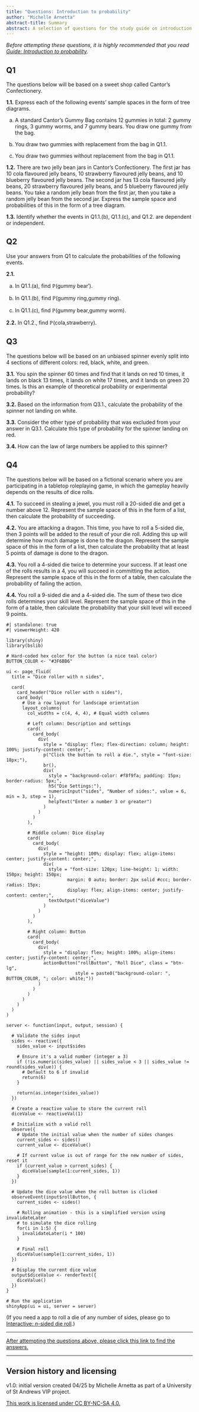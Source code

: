```yaml
---
title: "Questions: Introduction to probability"
author: "Michelle Arnetta"
abstract-title: Summary
abstract: A selection of questions for the study guide on introduction to probability.
---
```


*Before attempting these questions, it is highly recommended that you read [Guide: Introduction to probability](../studyguides/introtoprobability.qmd).*

## Q1 {-}

The questions below will be based on a sweet shop called Cantor’s Confectionery.

**1.1.** Express each of the following events’ sample spaces in the form of tree diagrams.

(a) A standard Cantor’s Gummy Bag contains 12 gummies in total: 2 gummy rings, 3 gummy worms, and 7 gummy bears. You draw one gummy from the bag.

(b) You draw two gummies with replacement from the bag in Q1.1.

(c) You draw two gummies without replacement from the bag in Q1.1.

**1.2.** There are two jelly bean jars in Cantor’s Confectionery. The first jar has 10 cola flavoured jelly beans, 10 strawberry flavoured jelly beans, and 10 blueberry flavoured jelly beans. The second jar has 13 cola flavoured jelly beans, 20 strawberry flavoured jelly beans, and 5 blueberry flavoured jelly beans. You take a random jelly bean from the first jar, then you take a random jelly bean from the second jar. Express the sample space and probabilities of this in the form of a tree diagram.

**1.3.** Identify whether the events in Q1.1.(b), Q1.1.(c), and Q1.2. are dependent or independent.

## Q2 {.unnumbered}

Use your answers from Q1 to calculate the probabilities of the following events.

**2.1.**

(a) In Q1.1.(a), find $\mathbb{P}(\textsf{gummy bear}')$.

(b) In Q1.1.(b), find $\mathbb{P}(\textsf{gummy ring,gummy ring})$.

(c) In Q1.1.(c), find $\mathbb{P}(\textsf{gummy bear,gummy worm})$.

**2.2.** In Q1.2., find $\mathbb{P}(\textsf{cola,strawberry})$.

## Q3 {.unnumbered}

The questions below will be based on an unbiased spinner evenly split into 4 sections of different colors: red, black, white, and green.

**3.1.** You spin the spinner 60 times and find that it lands on red 10 times, it lands on black 13 times, it lands on white 17 times, and it lands on green 20 times. Is this an example of theoretical probability or experimental probability?

**3.2.** Based on the information from Q3.1., calculate the probability of the spinner not landing on white.

**3.3.** Consider the other type of probability that was excluded from your answer in Q3.1. Calculate this type of probability for the spinner landing on red.

**3.4.** How can the law of large numbers be applied to this spinner?

## Q4 {.unnumbered}

The questions below will be based on a fictional scenario where you are participating in a tabletop roleplaying game, in which the gameplay heavily depends on the results of dice rolls.

**4.1.** To succeed in stealing a jewel, you must roll a 20-sided die and get a number above 12. Represent the sample space of this in the form of a list, then calculate the probability of succeeding.

**4.2.** You are attacking a dragon. This time, you have to roll a 5-sided die, then 3 points will be added to the result of your die roll. Adding this up will determine how much damage is done to the dragon. Represent the sample space of this in the form of a list, then calculate the probability that at least 5 points of damage is done to the dragon.

**4.3.** You roll a 4-sided die twice to determine your success. If at least one of the rolls results in a 4, you will succeed in committing the action. Represent the sample space of this in the form of a table, then calculate the probability of failing the action.

**4.4.** You roll a 9-sided die and a 4-sided die. The sum of these two dice rolls determines your skill level. Represent the sample space of this in the form of a table, then calculate the probability that your skill level will exceed 9 points.

::: {.content-visible when-format="html"}

```shinylive-r
#| standalone: true
#| viewerHeight: 420

library(shiny)
library(bslib)

# Hard-coded hex color for the button (a nice teal color)
BUTTON_COLOR <- "#3F6BB6"

ui <- page_fluid(
  title = "Dice roller with n sides",
  
  card(
    card_header("Dice roller with n sides"),
    card_body(
      # Use a row layout for landscape orientation
      layout_columns(
        col_widths = c(4, 4, 4), # Equal width columns
        
        # Left column: Description and settings
        card(
          card_body(
            div(
              style = "display: flex; flex-direction: column; height: 100%; justify-content: center;",
              p("Click the button to roll a die.", style = "font-size: 18px;"),
              br(),
              div(
                style = "background-color: #f8f9fa; padding: 15px; border-radius: 5px;",
                h5("Die Settings:"),
                numericInput("sides", "Number of sides:", value = 6, min = 3, step = 1),
                helpText("Enter a number 3 or greater")
              )
            )
          )
        ),
        
        # Middle column: Dice display
        card(
          card_body(
            div(
              style = "height: 100%; display: flex; align-items: center; justify-content: center;",
              div(
                style = "font-size: 120px; line-height: 1; width: 150px; height: 150px; 
                       margin: 0 auto; border: 2px solid #ccc; border-radius: 15px;
                       display: flex; align-items: center; justify-content: center;",
                textOutput("diceValue")
              )
            )
          )
        ),
        
        # Right column: Button
        card(
          card_body(
            div(
              style = "display: flex; height: 100%; align-items: center; justify-content: center;",
              actionButton("rollButton", "Roll Dice", class = "btn-lg", 
                          style = paste0("background-color: ", BUTTON_COLOR, "; color: white;"))
            )
          )
        )
      )
    )
  )
)

server <- function(input, output, session) {
  
  # Validate the sides input
  sides <- reactive({
    sides_value <- input$sides
    
    # Ensure it's a valid number (integer ≥ 3)
    if (!is.numeric(sides_value) || sides_value < 3 || sides_value != round(sides_value)) {
      # Default to 6 if invalid
      return(6)
    }
    
    return(as.integer(sides_value))
  })
  
  # Create a reactive value to store the current roll
  diceValue <- reactiveVal(1)
  
  # Initialize with a valid roll
  observe({
    # Update the initial value when the number of sides changes
    current_sides <- sides()
    current_value <- diceValue()
    
    # If current value is out of range for the new number of sides, reset it
    if (current_value > current_sides) {
      diceValue(sample(1:current_sides, 1))
    }
  })
  
  # Update the dice value when the roll button is clicked
  observeEvent(input$rollButton, {
    current_sides <- sides()
    
    # Rolling animation - this is a simplified version using invalidateLater
    # to simulate the dice rolling
    for(i in 1:5) {
      invalidateLater(i * 100)
    }
    
    # Final roll
    diceValue(sample(1:current_sides, 1))
  })
  
  # Display the current dice value
  output$diceValue <- renderText({
    diceValue()
  })
}

# Run the application 
shinyApp(ui = ui, server = server)
```

:::

::: {.content-hidden when-format="html"}

(If you need a app to roll a die of any number of sides, please go to [Interactive: $n$-sided die roll](../apps/interactive/i-nsideddieroll.qmd).)

:::

---

[After attempting the questions above, please click this link to find the answers.](../answers/as-introtoprobability.qmd)

---

## Version history and licensing {.unnumbered}

v1.0: initial version created 04/25 by Michelle Arnetta as part of a University of St Andrews VIP project.

[This work is licensed under CC BY-NC-SA 4.0.](https://creativecommons.org/licenses/by-nc-sa/4.0/?ref=chooser-v1)
